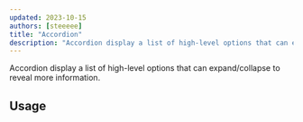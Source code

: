 ```yaml
---
updated: 2023-10-15
authors: [steeeee]
title: "Accordion"
description: "Accordion display a list of high-level options that can expand/collapse to reveal more information."
---
```



Accordion display a list of high-level options that can expand/collapse to reveal more information.

## Usage

<CodePreview files={accordionContent.usage} />
